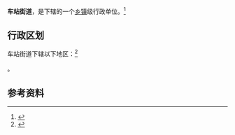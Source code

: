 {{中国乡级行政区|41/17/28/002/000}}

'''车站街道'''，是{{PRC admin/fullname|41/17/28/002/000|3}}下辖的一个[[乡镇|乡镇]]级行政单位。<ref>{{PRC admin/ref sgc|{{PRC admin/parent|41/17/28/002/000}}}}</ref>

== 行政区划 ==

车站街道下辖以下地区：<ref>{{PRC admin/ref sgc|41/17/28/002/000}}</ref>

{{PRC admin/children|41/17/28/002/000}}。

== 参考资料 ==

{{reflist}}

{{行政区划小作品}}
{{PRC admin/navcat|41/17/28/002/000}}